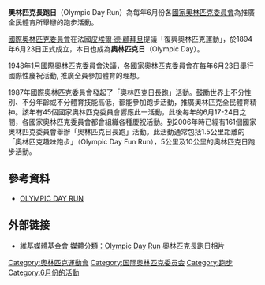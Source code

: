 '''奧林匹克長跑日'''（Olympic Day Run）為每年6月份各[[國家奧林匹克委員會|國家奧林匹克委員會]]為推廣全民體育所舉辦的跑步活動。

[[國際奧林匹克委員會|國際奧林匹克委員會]]在法國[[皮埃爾·德·顧拜旦|皮埃爾·德·顧拜旦]]提議「復興奧林匹克運動」，於1894年6月23日正式成立，本日也成為'''奧林匹克日'''（Olympic Day）。

1948年1月國際奧林匹克委員會決議，各國家奧林匹克委員會在每年6月23日舉行國際性慶祝活動, 推廣全員參加體育的理想。

1987年國際奧林匹克委員會發起了「奧林匹克日長跑」活動。鼓勵世界上不分性別、不分年齡或不分體育技能高低，都能參加跑步活動，推廣奧林匹克全民體育精神。該年有45個國家奧林匹克委員會響應此一活動，此後每年的6月17-24日之間，各國家奧林匹克委員會都會組織各種慶祝活動。到2006年時已經有161個國家奧林匹克委員會舉辦「奧林匹克日長跑」活動。此活動通常包括1.5公里距離的「奧林匹克趣味跑步」（Olympic Day Fun Run），5公里及10公里的奧林匹克日跑步活動。

== 參考資料 ==
{{Portal|奥运会}}
*[http://www.olympic.org/uk/organisation/commissions/sportforall/race_uk.asp OLYMPIC DAY RUN]{{Wayback|url=http://www.olympic.org/uk/organisation/commissions/sportforall/race_uk.asp |date=20090602031359 }}

== 外部链接 ==
*[http://commons.wikimedia.org/wiki/Category:Olympic_Day_Run 維基媒體基金會 媒體分類：Olympic Day Run  奧林匹克長跑日相片] {{Wayback|url=http://commons.wikimedia.org/wiki/Category:Olympic_Day_Run |date=20181026200539 }}

{{DEFAULTSORT:Olympic Day Run}}
[[Category:奧林匹克運動會|Category:奧林匹克運動會]]
[[Category:国际奥林匹克委员会|Category:国际奥林匹克委员会]]
[[Category:跑步|Category:跑步]]
[[Category:6月份的活動|Category:6月份的活動]]